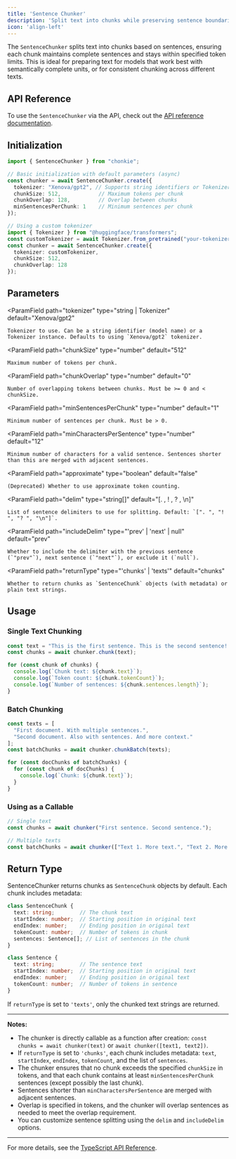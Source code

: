 ```yaml
---
title: 'Sentence Chunker'
description: 'Split text into chunks while preserving sentence boundaries'
icon: 'align-left'
---
```


The `SentenceChunker` splits text into chunks based on sentences, ensuring each chunk maintains complete sentences and stays within specified token limits. This is ideal for preparing text for models that work best with semantically complete units, or for consistent chunking across different texts.

## API Reference

To use the `SentenceChunker` via the API, check out the [API reference documentation](../../api-reference/sentence-chunker).

## Initialization

```ts
import { SentenceChunker } from "chonkie";

// Basic initialization with default parameters (async)
const chunker = await SentenceChunker.create({
  tokenizer: "Xenova/gpt2", // Supports string identifiers or Tokenizer instance
  chunkSize: 512,            // Maximum tokens per chunk
  chunkOverlap: 128,         // Overlap between chunks
  minSentencesPerChunk: 1    // Minimum sentences per chunk
});

// Using a custom tokenizer
import { Tokenizer } from "@huggingface/transformers";
const customTokenizer = await Tokenizer.from_pretrained("your-tokenizer");
const chunker = await SentenceChunker.create({
  tokenizer: customTokenizer,
  chunkSize: 512,
  chunkOverlap: 128
});
```

## Parameters

<ParamField
    path="tokenizer"
    type="string | Tokenizer"
    default="Xenova/gpt2"
>
    Tokenizer to use. Can be a string identifier (model name) or a Tokenizer instance. Defaults to using `Xenova/gpt2` tokenizer.
</ParamField>

<ParamField
    path="chunkSize"
    type="number"
    default="512"
>
    Maximum number of tokens per chunk.
</ParamField>

<ParamField
    path="chunkOverlap"
    type="number"
    default="0"
>
    Number of overlapping tokens between chunks. Must be >= 0 and < chunkSize.
</ParamField>

<ParamField
    path="minSentencesPerChunk"
    type="number"
    default="1"
>
    Minimum number of sentences per chunk. Must be > 0.
</ParamField>

<ParamField
    path="minCharactersPerSentence"
    type="number"
    default="12"
>
    Minimum number of characters for a valid sentence. Sentences shorter than this are merged with adjacent sentences.
</ParamField>

<ParamField
    path="approximate"
    type="boolean"
    default="false"
>
    (Deprecated) Whether to use approximate token counting.
</ParamField>

<ParamField
    path="delim"
    type="string[]"
    default="[. , ! , ? , \n]"
>
    List of sentence delimiters to use for splitting. Default: `[". ", "! ", "? ", "\n"]`.
</ParamField>

<ParamField
    path="includeDelim"
    type="'prev' | 'next' | null"
    default="prev"
>
    Whether to include the delimiter with the previous sentence (`"prev"`), next sentence (`"next"`), or exclude it (`null`).
</ParamField>

<ParamField
    path="returnType"
    type="'chunks' | 'texts'"
    default="chunks"
>
    Whether to return chunks as `SentenceChunk` objects (with metadata) or plain text strings.
</ParamField>

## Usage

### Single Text Chunking

```ts
const text = "This is the first sentence. This is the second sentence! And here's a third one?";
const chunks = await chunker.chunk(text);

for (const chunk of chunks) {
  console.log(`Chunk text: ${chunk.text}`);
  console.log(`Token count: ${chunk.tokenCount}`);
  console.log(`Number of sentences: ${chunk.sentences.length}`);
}
```

### Batch Chunking

```ts
const texts = [
  "First document. With multiple sentences.",
  "Second document. Also with sentences. And more context."
];
const batchChunks = await chunker.chunkBatch(texts);

for (const docChunks of batchChunks) {
  for (const chunk of docChunks) {
    console.log(`Chunk: ${chunk.text}`);
  }
}
```

### Using as a Callable

```ts
// Single text
const chunks = await chunker("First sentence. Second sentence.");

// Multiple texts
const batchChunks = await chunker(["Text 1. More text.", "Text 2. More."]);
```

## Return Type

SentenceChunker returns chunks as `SentenceChunk` objects by default. Each chunk includes metadata:

```ts
class SentenceChunk {
  text: string;        // The chunk text
  startIndex: number;  // Starting position in original text
  endIndex: number;    // Ending position in original text
  tokenCount: number;  // Number of tokens in chunk
  sentences: Sentence[]; // List of sentences in the chunk
}

class Sentence {
  text: string;        // The sentence text
  startIndex: number;  // Starting position in original text
  endIndex: number;    // Ending position in original text
  tokenCount: number;  // Number of tokens in sentence
}
```

If `returnType` is set to `'texts'`, only the chunked text strings are returned.

---

**Notes:**

- The chunker is directly callable as a function after creation: `const chunks = await chunker(text)` or `await chunker([text1, text2])`.
- If `returnType` is set to `'chunks'`, each chunk includes metadata: `text`, `startIndex`, `endIndex`, `tokenCount`, and the list of `sentences`.
- The chunker ensures that no chunk exceeds the specified `chunkSize` in tokens, and that each chunk contains at least `minSentencesPerChunk` sentences (except possibly the last chunk).
- Sentences shorter than `minCharactersPerSentence` are merged with adjacent sentences.
- Overlap is specified in tokens, and the chunker will overlap sentences as needed to meet the overlap requirement.
- You can customize sentence splitting using the `delim` and `includeDelim` options.

---

For more details, see the [TypeScript API Reference](https://github.com/chonkie-inc/chonkie-ts).

